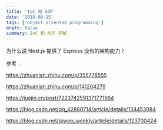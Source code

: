 ```yaml
---
title: 'IoC 和 AOP'
date: '2018-08-15'
tags: ['object oriented programming']
draft: false
summary: IoC 和 AOP 详解
---
```


为什么说 Nest.js 提供了 Express 没有的架构能力？

参考：

https://zhuanlan.zhihu.com/p/355778555

https://zhuanlan.zhihu.com/p/141204279

https://juejin.cn/post/7223742591371771964

https://blog.csdn.net/qq_42880714/article/details/134453084

https://blog.csdn.net/qiwoo_weekly/article/details/123700424